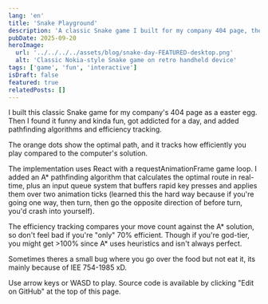 ```yaml
---
lang: 'en'
title: 'Snake Playground'
description: 'A classic Snake game I built for my company 404 page, then got addicted and added pathfinding algorithms.'
pubDate: 2025-09-20
heroImage:
  url: '../../../../assets/blog/snake-day-FEATURED-desktop.png'
  alt: 'Classic Nokia-style Snake game on retro handheld device'
tags: ['game', 'fun', 'interactive']
isDraft: false
featured: true
relatedPosts: []
---
```



I built this classic Snake game for my company's 404 page as a easter egg. Then I found it funny and kinda fun, got addicted for a day, and added pathfinding algorithms and efficiency tracking.

The orange dots show the optimal path, and it tracks how efficiently you play compared to the computer's solution.

<SnakeGame client:only="react" />

The implementation uses React with a requestAnimationFrame game loop. I added an A* pathfinding algorithm that calculates the optimal route in real-time, plus an input queue system that buffers rapid key presses and applies them over two animation ticks (learned this the hard way because if you're going one way, then turn, then go the opposite direction of before turn, you'd crash into yourself). 

The efficiency tracking compares your move count against the A* solution, so don't feel bad if you're "only" 70% efficient. Though if you're god-tier, you might get >100% since A* uses heuristics and isn't always perfect.

Sometimes theres a small bug where you go over the food but not eat it, its mainly because of IEE 754-1985 xD.

Use arrow keys or WASD to play. Source code is available by clicking "Edit on GitHub" at the top of this page.